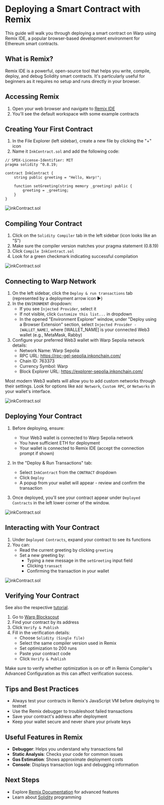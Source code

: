 
# Deploying a Smart Contract with Remix

This guide will walk you through deploying a smart contract on Warp using Remix IDE, a popular browser-based development environment for Ethereum smart contracts.

## What is Remix?

Remix IDE is a powerful, open-source tool that helps you write, compile, deploy, and debug Solidity smart contracts. It's particularly useful for beginners as it requires no setup and runs directly in your browser.

## Accessing Remix

1. Open your web browser and navigate to [Remix IDE](https://remix.ethereum.org)
2. You'll see the default workspace with some example contracts

## Creating Your First Contract

1. In the File Explorer (left sidebar), create a new file by clicking the "+" icon
2. Name it `InkContract.sol` and add the following code:

```solidity
// SPDX-License-Identifier: MIT
pragma solidity ^0.8.19;

contract InkContract {
    string public greeting = "Hello, Warp!";

    function setGreeting(string memory _greeting) public {
        greeting = _greeting;
    }
}
```

![inkContract.sol](src/images/remix_deploy_1.png)

## Compiling Your Contract

1. Click on the `Solidity Compiler` tab in the left sidebar (icon looks like an "S")
2. Make sure the compiler version matches your pragma statement (0.8.19)
3. Click `Compile InkContract.sol`
4. Look for a green checkmark indicating successful compilation

![inkContract.sol](src/images/remix_deploy_2.png)

## Connecting to Warp Network

1. On the left sidebar, click the `Deploy & run transactions` tab (represented by a deployment arrow icon ▶️)
2. In the `ENVIRONMENT` dropdown:
   - If you see `Injected Provider`, select it
   - If not visible, click `Customize this list...` in dropdown
   - In the opened "Environment Explorer" window, under "Deploy using a Browser Extension" section, select `Injected Provider - [WALLET_NAME]`, where [WALLET_NAME] is your connected Web3 wallet (e.g., MetaMask, Rabby)
3. Configure your preferred Web3 wallet with Warp Sepolia network details:
   - Network Name: Warp Sepolia
   - RPC URL: https://rpc-gel-sepolia.inkonchain.com/
   - Chain ID: 763373
   - Currency Symbol: Warp
   - Block Explorer URL: https://explorer-sepolia.inkonchain.com/

Most modern Web3 wallets will allow you to add custom networks through their settings. Look for options like `Add Network`, `Custom RPC`, or `Networks` in your wallet's interface.

![inkContract.sol](src/images/remix_deploy_3.png)

## Deploying Your Contract

1. Before deploying, ensure:

   - Your Web3 wallet is connected to Warp Sepolia network
   - You have sufficient ETH for deployment
   - Your wallet is connected to Remix IDE (accept the connection prompt if shown)

2. In the "Deploy & Run Transactions" tab:

   - Select `InkContract` from the `CONTRACT` dropdown
   - Click `Deploy`
   - A popup from your wallet will appear - review and confirm the transaction

3. Once deployed, you'll see your contract appear under `Deployed Contracts` in the left lower corner of the window.

![inkContract.sol](src/images/remix_deploy_4.png)

## Interacting with Your Contract

1. Under `Deployed Contracts`, expand your contract to see its functions
2. You can:
   - Read the current greeting by clicking `greeting`
   - Set a new greeting by:
     - Typing a new message in the `setGreeting` input field
     - Clicking `transact`
     - Confirming the transaction in your wallet

![inkContract.sol](src/images/remix_deploy_5.png)

## Verifying Your Contract

See also the respective [tutorial](/build/tutorials/verify-smart-contract).

1. Go to [Warp Blockscout](https://explorer-sepolia.inkonchain.com)
2. Find your contract by its address
3. Click `Verify & Publish`
4. Fill in the verification details:
   - Choose `Solidity (Single file)`
   - Select the same compiler version used in Remix
   - Set optimization to 200 runs
   - Paste your contract code
   - Click `Verify & Publish`

<Callout emoji="">
  Make sure to verify whether optimization is on or off in Remix Compiler's
  Advanced Configuration as this can affect verification success.
</Callout>

## Tips and Best Practices

- Always test your contracts in Remix's JavaScript VM before deploying to testnet
- Use the Remix debugger to troubleshoot failed transactions
- Save your contract's address after deployment
- Keep your wallet secure and never share your private keys

## Useful Features in Remix

- **Debugger**: Helps you understand why transactions fail
- **Static Analysis**: Checks your code for common issues
- **Gas Estimation**: Shows approximate deployment costs
- **Console**: Displays transaction logs and debugging information

## Next Steps

- Explore [Remix Documentation](https://remix-ide.readthedocs.io/) for advanced features
- Learn about [Solidity](https://docs.soliditylang.org/) programming

<TestnetDisclaimer />
